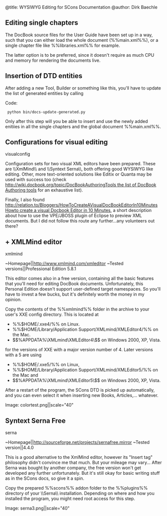 @title: WYSIWYG Editing for SCons Documentation
@author: Dirk Baechle

== Editing single chapters ==

The DocBook source files for the User Guide have been set up in a way, such
that you can either load the whole document (%%main.xml%%), or a single chapter file like
%%libraries.xml%% for example.

The latter option is to be preferred, since it doesn't require as much CPU
and memory for rendering the documents live.

== Insertion of DTD entities ==

After adding a new Tool, Builder or something like this, you'll have to update the list
of generated entities by calling

Code:
  python bin/docs-update-generated.py

Only after this step will you be able to insert and use the newly added enitiies in all
the single chapters and the global document %%main.xml%%.

== Configurations for visual editing == visualconfig

Configuration sets for two visual XML editors have been prepared.
These are \\XmlMind\\ and \\Syntext Serna\\, both offering good WYSIWYG like editing.
Other, more text-oriented solutions like
Editix or Quanta may be used with success too (check
[[http://wiki.docbook.org/topic/DocBookAuthoringTools the list of DocBook Authoring tools]]
for an exhaustive list).

Finally, I also found [[http://relation.to/Bloggers/HowToCreateAVisualDocBookEditorIn10Minutes Howto create a visual Docbook Editor in 10 Minutes]],
a short description about how to use the VPE/JBOSS plugin of Eclipse to preview
XML documents. But I did not follow this route any further...any volunteers out there?

==+ XMLMind editor == xmlmind

~Homepage||[[http://www.xmlmind.com/xmleditor]]
~Tested versions||Professional Edition 5.8.1

This editor comes also in a free version, containing all the basic features
that you'll need for editing DocBook documents. Unfortunately, this Personal Edition doesn't
support user-defined target namespaces. So you'll have to invest a few bucks, but it's
definitely worth the money in my opinion.

Copy the contents of the %%xmlmind%% folder in the archive to your
user's XXE config directory. This is located at

*%%$HOME/.xxe4/%% on Linux.
*%%$HOME/Library/Application Support/XMLmind/XMLEditor4/%% on the Mac.
*$$%APPDATA%\XMLmind\XMLEditor4\$$ on Windows 2000, XP, Vista.

for the versions of XXE with a major version number of 4. Later versions with
a 5 are using 

*%%$HOME/.xxe5/%% on Linux,
*%%$HOME/Library/Application Support/XMLmind/XMLEditor5/%% on the Mac and
*$$%APPDATA%\XMLmind\XMLEditor5\$$ on Windows 2000, XP, Vista.


After a restart of the program, the SCons DTD is picked up automatically,
and you can even select it when inserting new Books, Articles,... whatever.

Image: colortest.png||scale="40"

== Syntext Serna Free == serna

~Homepage||[[http://sourceforge.net/projects/sernafree.mirror]]
~Tested version||4.4.0

This is a good alternative to the XmlMind editor, however its "Insert tag" philosophy
didn't convince me that much. But your mileage may vary...
After Serna was bought by another company, the free version won't get developed any further
unfortunately. But it's still okay for basic writing stuff as in the SCons docs, so
give it a spin.

Copy the prepared %%scons%% addon folder to the %%plugins%%
directory of your \\Serna\\ installation. Depending on where and how you installed the
program, you might need root access for this step.

Image: serna3.png||scale="40"

